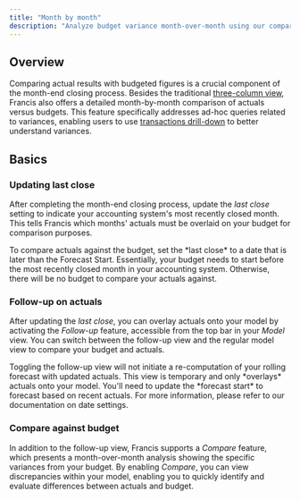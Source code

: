 ```yaml
---
title: "Month by month"
description: "Analyze budget variance month-over-month using our compare and follow-up features."
---
```


## Overview

Comparing actual results with budgeted figures is a crucial component of the month-end closing process. Besides the traditional [three-column view](/documentation/variance-analysis/three-column-report), Francis also offers a detailed month-by-month comparison of actuals versus budgets. This feature specifically addresses ad-hoc queries related to variances, enabling users to use [transactions drill-down](/documentation/variance-analysis/transactions-drill-down) to better understand variances.

## Basics

### Updating last close

After completing the month-end closing process, update the *last close* setting to indicate your accounting system's most recently closed month. This tells Francis which months' actuals must be overlaid on your budget for comparison purposes.

<Tip>
  To compare actuals against the budget, set the *last close* to a date that is later than the Forecast Start. Essentially, your budget needs to start before the most recently closed month in your accounting system. Otherwise, there will be no budget to compare your actuals against.
</Tip>

### Follow-up on actuals

After updating the *last close*, you can overlay actuals onto your model by activating the *Follow-up* feature, accessible from the top bar in your *Model* view. You can switch between the follow-up view and the regular model view to compare your budget and actuals.

<Tip>
  Toggling the follow-up view will not initiate a re-computation of your rolling forecast with updated actuals. This view is temporary and only *overlays* actuals onto your model. You'll need to update the *forecast start* to forecast based on recent actuals. For more information, please refer to our documentation on date settings.
</Tip>

### Compare against budget

In addition to the follow-up view, Francis supports a *Compare* feature, which presents a month-over-month analysis showing the specific variances from your budget. By enabling *Compare*, you can view discrepancies within your model, enabling you to quickly identify and evaluate differences between actuals and budget.